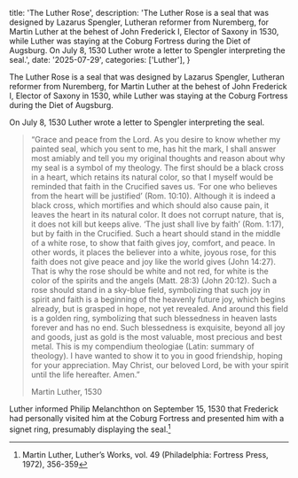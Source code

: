   title: 'The Luther Rose',
  description: 'The Luther Rose is a seal that was designed by Lazarus Spengler, Lutheran reformer from Nuremberg, for Martin Luther at the behest of John Frederick I, Elector of Saxony in 1530, while Luther was staying at the Coburg Fortress during the Diet of Augsburg. On July 8, 1530 Luther wrote a letter to Spengler interpreting the seal.',
  date: '2025-07-29',
  categories: ['Luther'],
}

The Luther Rose is a seal that was designed by Lazarus Spengler, Lutheran reformer from Nuremberg, for Martin Luther at the behest of John Frederick I, Elector of Saxony in 1530, while Luther was staying at the Coburg Fortress during the Diet of Augsburg.

On July 8, 1530 Luther wrote a letter to Spengler interpreting the seal.

> “Grace and peace from the Lord. As you desire to know whether my painted seal, which you sent to me, has hit the mark, I shall answer most amiably and tell you my original thoughts and reason about why my seal is a symbol of my theology. The first should be a black cross in a heart, which retains its natural color, so that I myself would be reminded that faith in the Crucified saves us. ‘For one who believes from the heart will be justified’ (Rom. 10:10). Although it is indeed a black cross, which mortifies and which should also cause pain, it leaves the heart in its natural color. It does not corrupt nature, that is, it does not kill but keeps alive. ‘The just shall live by faith’ (Rom. 1:17), but by faith in the Crucified. Such a heart should stand in the middle of a white rose, to show that faith gives joy, comfort, and peace. In other words, it places the believer into a white, joyous rose, for this faith does not give peace and joy like the world gives (John 14:27). That is why the rose should be white and not red, for white is the color of the spirits and the angels (Matt. 28:3) (John 20:12). Such a rose should stand in a sky-blue field, symbolizing that such joy in spirit and faith is a beginning of the heavenly future joy, which begins already, but is grasped in hope, not yet revealed. And around this field is a golden ring, symbolizing that such blessedness in heaven lasts forever and has no end. Such blessedness is exquisite, beyond all joy and goods, just as gold is the most valuable, most precious and best metal. This is my compendium theologiae (Latin: summary of theology). I have wanted to show it to you in good friendship, hoping for your appreciation. May Christ, our beloved Lord, be with your spirit until the life hereafter. Amen.”
>
> Martin Luther, 1530

Luther informed Philip Melanchthon on September 15, 1530 that Frederick had personally visited him at the Coburg Fortress and presented him with a signet ring, presumably displaying the seal.[^1]

[^1]: Martin Luther, Luther’s Works, vol. 49 (Philadelphia: Fortress Press, 1972), 356-359
